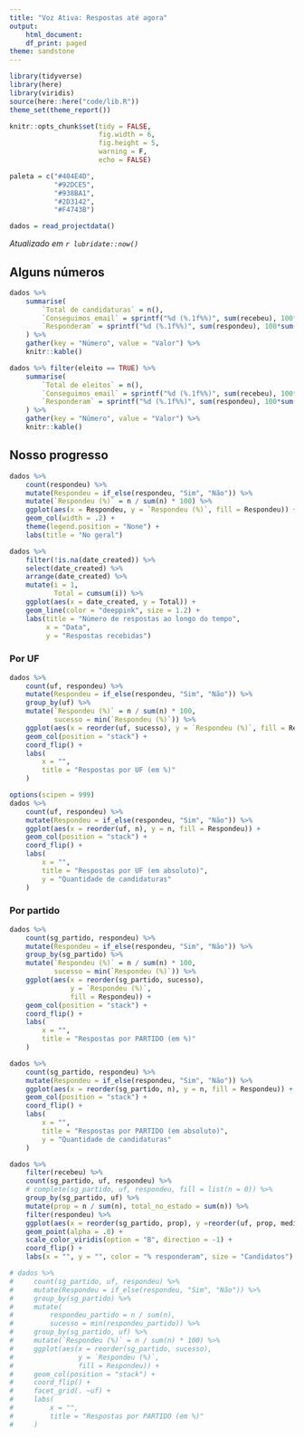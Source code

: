 ```yaml
---
title: "Voz Ativa: Respostas até agora"
output:
    html_document:
    df_print: paged
theme: sandstone
---
```


```r
library(tidyverse)
library(here)
library(viridis)
source(here::here("code/lib.R"))
theme_set(theme_report())

knitr::opts_chunk$set(tidy = FALSE,
                      fig.width = 6,
                      fig.height = 5,
                      warning = F,
                      echo = FALSE)

paleta = c("#404E4D",
           "#92DCE5",
           "#938BA1",
           "#2D3142",
           "#F4743B")
```

```r
dados = read_projectdata()
```

*Atualizado em `r lubridate::now()`*

## Alguns números

```r
dados %>% 
    summarise(
        `Total de candidaturas` = n(),
        `Conseguimos email` = sprintf("%d (%.1f%%)", sum(recebeu), 100* sum(recebeu) / n()),
        `Responderam` = sprintf("%d (%.1f%%)", sum(respondeu), 100*sum(respondeu) / sum(recebeu)), 
    ) %>% 
    gather(key = "Número", value = "Valor") %>% 
    knitr::kable()

dados %>% filter(eleito == TRUE) %>% 
    summarise(
        `Total de eleitos` = n(),
        `Conseguimos email` = sprintf("%d (%.1f%%)", sum(recebeu), 100* sum(recebeu) / n()),
        `Responderam` = sprintf("%d (%.1f%%)", sum(respondeu), 100*sum(respondeu) / sum(recebeu)), 
    ) %>% 
    gather(key = "Número", value = "Valor") %>% 
    knitr::kable()

```

## Nosso progresso

```r
dados %>% 
    count(respondeu) %>% 
    mutate(Respondeu = if_else(respondeu, "Sim", "Não")) %>% 
    mutate(`Respondeu (%)` = n / sum(n) * 100) %>% 
    ggplot(aes(x = Respondeu, y = `Respondeu (%)`, fill = Respondeu)) + 
    geom_col(width = .2) + 
    theme(legend.position = "None") + 
    labs(title = "No geral")
```



```r
dados %>% 
    filter(!is.na(date_created)) %>% 
    select(date_created) %>% 
    arrange(date_created) %>% 
    mutate(i = 1, 
           Total = cumsum(i)) %>% 
    ggplot(aes(x = date_created, y = Total)) + 
    geom_line(color = "deeppink", size = 1.2) + 
    labs(title = "Número de respostas ao longo do tempo", 
         x = "Data", 
         y = "Respostas recebidas")
```


### Por UF

```r
dados %>% 
    count(uf, respondeu) %>% 
    mutate(Respondeu = if_else(respondeu, "Sim", "Não")) %>% 
    group_by(uf) %>% 
    mutate(`Respondeu (%)` = n / sum(n) * 100, 
           sucesso = min(`Respondeu (%)`)) %>% 
    ggplot(aes(x = reorder(uf, sucesso), y = `Respondeu (%)`, fill = Respondeu)) + 
    geom_col(position = "stack") + 
    coord_flip() + 
    labs(
        x = "",
        title = "Respostas por UF (em %)"
    )

```

```r
options(scipen = 999)
dados %>% 
    count(uf, respondeu) %>% 
    mutate(Respondeu = if_else(respondeu, "Sim", "Não")) %>% 
    ggplot(aes(x = reorder(uf, n), y = n, fill = Respondeu)) + 
    geom_col(position = "stack") + 
    coord_flip() + 
    labs(
        x = "",
        title = "Respostas por UF (em absoluto)",
        y = "Quantidade de candidaturas"
    )
```

### Por partido

```r
dados %>% 
    count(sg_partido, respondeu) %>% 
    mutate(Respondeu = if_else(respondeu, "Sim", "Não")) %>% 
    group_by(sg_partido) %>% 
    mutate(`Respondeu (%)` = n / sum(n) * 100, 
           sucesso = min(`Respondeu (%)`)) %>% 
    ggplot(aes(x = reorder(sg_partido, sucesso), 
               y = `Respondeu (%)`, 
               fill = Respondeu)) + 
    geom_col(position = "stack") + 
    coord_flip() + 
    labs(
        x = "",
        title = "Respostas por PARTIDO (em %)"
    )

```

```r
dados %>% 
    count(sg_partido, respondeu) %>% 
    mutate(Respondeu = if_else(respondeu, "Sim", "Não")) %>% 
    ggplot(aes(x = reorder(sg_partido, n), y = n, fill = Respondeu)) + 
    geom_col(position = "stack") + 
    coord_flip() + 
    labs(
        x = "",
        title = "Respostas por PARTIDO (em absoluto)",
        y = "Quantidade de candidaturas"
    )

```

```r
dados %>% 
    filter(recebeu) %>%
    count(sg_partido, uf, respondeu) %>% 
    # complete(sg_partido, uf, respondeu, fill = list(n = 0)) %>% 
    group_by(sg_partido, uf) %>% 
    mutate(prop = n / sum(n), total_no_estado = sum(n)) %>%
    filter(respondeu) %>% 
    ggplot(aes(x = reorder(sg_partido, prop), y =reorder(uf, prop, median), color = prop*100, size = total_no_estado)) + 
    geom_point(alpha = .8) + 
    scale_color_viridis(option = "B", direction = -1) + 
    coord_flip() + 
    labs(x = "", y = "", color = "% responderam", size = "Candidatos")
```

<!-- ### Por partido e UF -->

```r

# dados %>% 
#     count(sg_partido, uf, respondeu) %>% 
#     mutate(Respondeu = if_else(respondeu, "Sim", "Não")) %>% 
#     group_by(sg_partido) %>% 
#     mutate(
#         respondeu_partido = n / sum(n),
#         sucesso = min(respondeu_partido)) %>% 
#     group_by(sg_partido, uf) %>% 
#     mutate(`Respondeu (%)` = n / sum(n) * 100) %>% 
#     ggplot(aes(x = reorder(sg_partido, sucesso), 
#                y = `Respondeu (%)`, 
#                fill = Respondeu)) + 
#     geom_col(position = "stack") + 
#     coord_flip() + 
#     facet_grid(. ~uf) + 
#     labs(
#         x = "",
#         title = "Respostas por PARTIDO (em %)"
#     )
```

